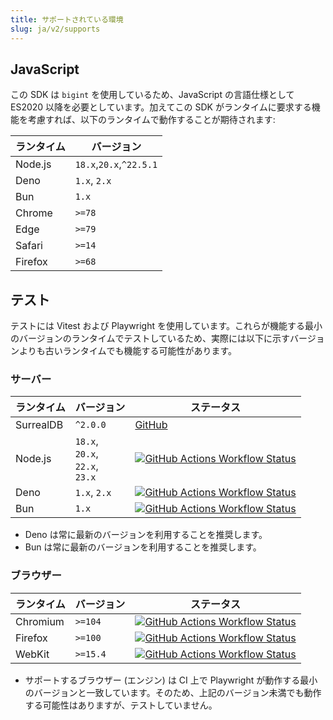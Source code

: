 ```yaml
---
title: サポートされている環境
slug: ja/v2/supports
---
```



## JavaScript

この SDK は `bigint` を使用しているため、JavaScript の言語仕様として ES2020 以降を必要としています。加えてこの SDK がランタイムに要求する機能を考慮すれば、以下のランタイムで動作することが期待されます:

| ランタイム | バージョン |
| --- | --- |
| Node.js | `18.x`,`20.x`,`^22.5.1` |
| Deno    | `1.x`, `2.x` |
| Bun     | `1.x` |
| Chrome  | `>=78` |
| Edge    | `>=79` |
| Safari  | `>=14` |
| Firefox | `>=68` |

## テスト

テストには Vitest および Playwright を使用しています。これらが機能する最小のバージョンのランタイムでテストしているため、実際には以下に示すバージョンよりも古いランタイムでも機能する可能性があります。

### サーバー

| ランタイム | バージョン | ステータス |
| --- | --- | --- |
| SurrealDB | `^2.0.0` | [GitHub](https://github.com/surrealdb/surrealdb) |
| Node.js   | `18.x`,<br/>`20.x`,<br/>`22.x`,<br/>`23.x` | [![GitHub Actions Workflow Status](https://img.shields.io/github/actions/workflow/status/tai-kun/surrealdb.js/nodejs.yml?branch=main&logo=Node.js&label=Node.js)](https://github.com/tai-kun/surrealdb.js/actions/workflows/nodejs.yml) |
| Deno      | `1.x`, `2.x` | [![GitHub Actions Workflow Status](https://img.shields.io/github/actions/workflow/status/tai-kun/surrealdb.js/deno.yml?branch=main&logo=Deno&label=Deno)](https://github.com/tai-kun/surrealdb.js/actions/workflows/deno.yml) |
| Bun       | `1.x` | [![GitHub Actions Workflow Status](https://img.shields.io/github/actions/workflow/status/tai-kun/surrealdb.js/bun.yml?branch=main&logo=Bun&label=Bun)](https://github.com/tai-kun/surrealdb.js/actions/workflows/bun.yml) |

- Deno は常に最新のバージョンを利用することを推奨します。
- Bun は常に最新のバージョンを利用することを推奨します。

### ブラウザー

| ランタイム | バージョン | ステータス |
| --- | --- | --- |
| Chromium  | `>=104` | [![GitHub Actions Workflow Status](https://img.shields.io/github/actions/workflow/status/tai-kun/surrealdb.js/chromium.yml?branch=main&logo=googlechrome&label=Chromium)](https://github.com/tai-kun/surrealdb.js/actions/workflows/chromium.yml) |
| Firefox | `>=100` | [![GitHub Actions Workflow Status](https://img.shields.io/github/actions/workflow/status/tai-kun/surrealdb.js/firefox.yml?branch=main&logo=Firefox&label=Firefox)](https://github.com/tai-kun/surrealdb.js/actions/workflows/firefox.yml) |
| WebKit  | `>=15.4` | [![GitHub Actions Workflow Status](https://img.shields.io/github/actions/workflow/status/tai-kun/surrealdb.js/webkit.yml?branch=main&style=flat&logo=safari&label=WebKit)](https://github.com/tai-kun/surrealdb.js/actions/workflows/webkit.yml) |

- サポートするブラウザー (エンジン) は CI 上で Playwright が動作する最小のバージョンと一致しています。そのため、上記のバージョン未満でも動作する可能性はありますが、テストしていません。
